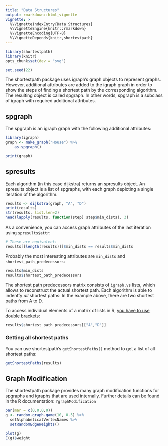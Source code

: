 ```yaml
---
title: "Data Structures"
output: rmarkdown::html_vignette
vignette: >
  %\VignetteIndexEntry{Data Structures}
  %\VignetteEngine{knitr::rmarkdown}
  %\VignetteEncoding{UTF-8}
  %\VignetteDepends{knitr,shortestpath}
---
```

```r
library(shortestpath)
library(knitr)
opts_chunk$set(dev = "svg")
```
```r
set.seed(22)
```
The shortestpath package uses igraph's graph objects to represent graphs. However, additional attributes are added to the igraph graph in order to show the steps of finding a shortest path by the corresponding algorithm. The resulting object is called spgraph. In other words, spgraph is a subclass of igraph with required additional attributes.

## spgraph
The spgraph is an igraph graph with the following additional attributes:
```r
library(igraph)
graph <- make_graph("House") %>%
    as.spgraph()

print(graph)
```

## spresults

Each algorithm (in this case dijkstra) returns an spresults object. An spresults object is a list of spgraphs, with each graph depicting a single iteration of the algorithm.

```r
results <- dijkstra(graph, "A", "D")
print(results)
str(results, list.len=2)
head(lapply(results, function(step) step$min_dists), 3)
```

As a convenience, you can access graph attributes of the last iteration using `spresults$attr`:
```r
# These are equivalent:
results[[length(results)]]$min_dists == results$min_dists
```

Probably the most interesting attributes are `min_dists` and `shortest_path_predecessors`:

```r
results$min_dists
results$shortest_path_predecessors
```
The shortest path predecessors matrix consists of `igraph.vs` lists, which allows to reconstruct the actual shortest path. Each algorithm is able to indentfy *all* shortest paths: In the example above, there are two shortest paths from A to D.  

To access individual elements of a matrix of lists in R, [you have to use double brackets](http://stackoverflow.com/questions/30007890/how-to-create-a-matrix-of-lists-in-r):
```r
results$shortest_path_predecessors[["A","D"]]
```

### Getting all shortest paths

You can use shortestpath's `getShortestPaths()` method to get a list of all shortest paths:

```r
getShortestPaths(results)
```

## Graph Modification
The shortestpath package provides many graph modification functions for spgraphs and igraphs that are used internally. Further details can be found in the R documentation: `?graphModification`

```r
par(mar = c(0,0,0,0))
g <- random.graph.game(10, 0.5) %>%
  setAlphabeticalVertexNames %>%
  setRandomEdgeWeights()

plot(g)
E(g)$weight
```
  
